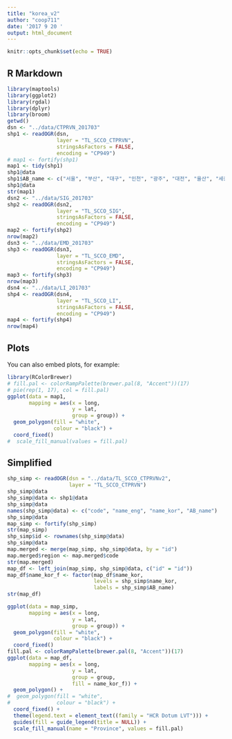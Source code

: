 ```yaml
---
title: "korea_v2"
author: "coop711"
date: '2017 9 20 '
output: html_document
---
```


```r
knitr::opts_chunk$set(echo = TRUE)
```

## R Markdown


```r
library(maptools)
library(ggplot2)
library(rgdal)
library(dplyr)
library(broom)
getwd()
dsn <- "../data/CTPRVN_201703"
shp1 <- readOGR(dsn, 
                layer = "TL_SCCO_CTPRVN",
                stringsAsFactors = FALSE,
                encoding = "CP949")
# map1 <- fortify(shp1)
map1 <- tidy(shp1)
shp1@data
shp1$AB_name <- c("서울", "부산", "대구", "인천", "광주", "대전", "율산", "세종", "경기", "강원", "충북", "충남", "전북", "전남", "경북", "경남", "제주")
shp1@data
str(map1)
dsn2 <- "../data/SIG_201703"
shp2 <- readOGR(dsn2, 
                layer = "TL_SCCO_SIG",
                stringsAsFactors = FALSE,
                encoding = "CP949")
map2 <- fortify(shp2)
nrow(map2)
dsn3 <- "../data/EMD_201703"
shp3 <- readOGR(dsn3, 
                layer = "TL_SCCO_EMD",
                stringsAsFactors = FALSE,
                encoding = "CP949")
map3 <- fortify(shp3)
nrow(map3)
dsn4 <- "../data/LI_201703"
shp4 <- readOGR(dsn4, 
                layer = "TL_SCCO_LI",
                stringsAsFactors = FALSE,
                encoding = "CP949")
map4 <- fortify(shp4)
nrow(map4)
```

## Plots

You can also embed plots, for example:

```r
library(RColorBrewer)
# fill.pal <- colorRampPalette(brewer.pal(8, "Accent"))(17)
# pie(rep(1, 17), col = fill.pal)
ggplot(data = map1, 
       mapping = aes(x = long,
                     y = lat,
                     group = group)) +
  geom_polygon(fill = "white",
               colour = "black") +
  coord_fixed() 
#  scale_fill_manual(values = fill.pal)
```

## Simplified

```r
shp_simp <- readOGR(dsn = "../data/TL_SCCO_CTPRVNv2", 
                    layer = "TL_SCCO_CTPRVN")
shp_simp@data
shp_simp@data <- shp1@data
shp_simp@data
names(shp_simp@data) <- c("code", "name_eng", "name_kor", "AB_name")
shp_simp@data
map_simp <- fortify(shp_simp)
str(map_simp)
shp_simp$id <- rownames(shp_simp@data)
shp_simp@data
map.merged <- merge(map_simp, shp_simp@data, by = "id")
map.merged$region <- map.merged$code
str(map.merged)
map_df <- left_join(map_simp, shp_simp@data, c("id" = "id"))
map_df$name_kor_f <- factor(map_df$name_kor, 
                            levels = shp_simp$name_kor, 
                            labels = shp_simp$AB_name)
str(map_df)
```

```r
ggplot(data = map_simp, 
       mapping = aes(x = long,
                     y = lat,
                     group = group)) +
  geom_polygon(fill = "white",
               colour = "black") +
  coord_fixed() 
fill.pal <- colorRampPalette(brewer.pal(8, "Accent"))(17)
ggplot(data = map_df, 
       mapping = aes(x = long,
                     y = lat,
                     group = group,
                     fill = name_kor_f)) +
  geom_polygon() +
#  geom_polygon(fill = "white",
#               colour = "black") +
  coord_fixed() +
  theme(legend.text = element_text((family = "HCR Dotum LVT"))) +
  guides(fill = guide_legend(title = NULL)) +
  scale_fill_manual(name = "Province", values = fill.pal)
```